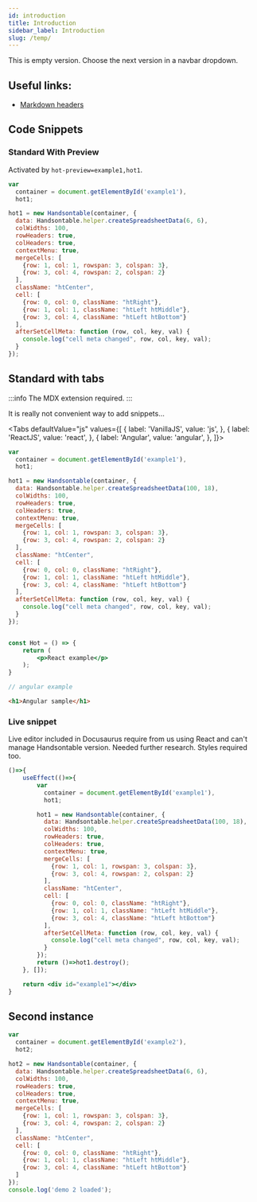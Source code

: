 ```yaml
---
id: introduction
title: Introduction
sidebar_label: Introduction
slug: /temp/
---
```


This is empty version. Choose the next version in a navbar dropdown.

## Useful links:

* [Markdown headers](https://v2.docusaurus.io/docs/markdown-features#markdown-headers)

## Code Snippets

### Standard With Preview

Activated by `hot-preview=example1,hot1`.

```js title="index.js" hot-preview=example1,hot1
var
  container = document.getElementById('example1'),
  hot1;

hot1 = new Handsontable(container, {
  data: Handsontable.helper.createSpreadsheetData(6, 6),
  colWidths: 100,
  rowHeaders: true,
  colHeaders: true,
  contextMenu: true,
  mergeCells: [
    {row: 1, col: 1, rowspan: 3, colspan: 3},
    {row: 3, col: 4, rowspan: 2, colspan: 2}
  ],
  className: "htCenter",
  cell: [
    {row: 0, col: 0, className: "htRight"},
    {row: 1, col: 1, className: "htLeft htMiddle"},
    {row: 3, col: 4, className: "htLeft htBottom"}
  ],
  afterSetCellMeta: function (row, col, key, val) {
    console.log("cell meta changed", row, col, key, val);
  }
});
```

## Standard with tabs

:::info
The MDX extension required.
:::

It is really not convenient way to add snippets...


<Tabs defaultValue="js" values={[
    { label: 'VanillaJS', value: 'js', },
    { label: 'ReactJS', value: 'react', },
    { label: 'Angular', value: 'angular', },
]}>

<TabItem value="js">

```js title="index.js"
var
  container = document.getElementById('example1'),
  hot1;

hot1 = new Handsontable(container, {
  data: Handsontable.helper.createSpreadsheetData(100, 18),
  colWidths: 100,
  rowHeaders: true,
  colHeaders: true,
  contextMenu: true,
  mergeCells: [
    {row: 1, col: 1, rowspan: 3, colspan: 3},
    {row: 3, col: 4, rowspan: 2, colspan: 2}
  ],
  className: "htCenter",
  cell: [
    {row: 0, col: 0, className: "htRight"},
    {row: 1, col: 1, className: "htLeft htMiddle"},
    {row: 3, col: 4, className: "htLeft htBottom"}
  ],
  afterSetCellMeta: function (row, col, key, val) {
    console.log("cell meta changed", row, col, key, val);
  }
});
```

</TabItem>
<TabItem value="react">

```jsx

const Hot = () => {
    return (
        <p>React example</p>
    );
}
```

</TabItem>
<TabItem value="angular">

```ts  title="index.ts"
// angular example
```

```html  title="index.html"
<h1>Angular sample</h1>
```

</TabItem>
</Tabs>


### Live snippet

Live editor included in Docusaurus require from us using React and can't manage Handsontable version.
Needed further research.
Styles required too.

```jsx live title="index.js"
()=>{
    useEffect(()=>{
        var
          container = document.getElementById('example1'),
          hot1;

        hot1 = new Handsontable(container, {
          data: Handsontable.helper.createSpreadsheetData(100, 18),
          colWidths: 100,
          rowHeaders: true,
          colHeaders: true,
          contextMenu: true,
          mergeCells: [
            {row: 1, col: 1, rowspan: 3, colspan: 3},
            {row: 3, col: 4, rowspan: 2, colspan: 2}
          ],
          className: "htCenter",
          cell: [
            {row: 0, col: 0, className: "htRight"},
            {row: 1, col: 1, className: "htLeft htMiddle"},
            {row: 3, col: 4, className: "htLeft htBottom"}
          ],
          afterSetCellMeta: function (row, col, key, val) {
            console.log("cell meta changed", row, col, key, val);
          }
        });
        return ()=>hot1.destroy();
    }, []);

    return <div id="example1"></div>
}
```


## Second instance

```js title="index.js" hot-preview=example2,hot2
var
  container = document.getElementById('example2'),
  hot2;

hot2 = new Handsontable(container, {
  data: Handsontable.helper.createSpreadsheetData(6, 6),
  colWidths: 100,
  rowHeaders: true,
  colHeaders: true,
  contextMenu: true,
  mergeCells: [
    {row: 1, col: 1, rowspan: 3, colspan: 3},
    {row: 3, col: 4, rowspan: 2, colspan: 2}
  ],
  className: "htCenter",
  cell: [
    {row: 0, col: 0, className: "htRight"},
    {row: 1, col: 1, className: "htLeft htMiddle"},
    {row: 3, col: 4, className: "htLeft htBottom"}
  ]
});
console.log('demo 2 loaded');
```
